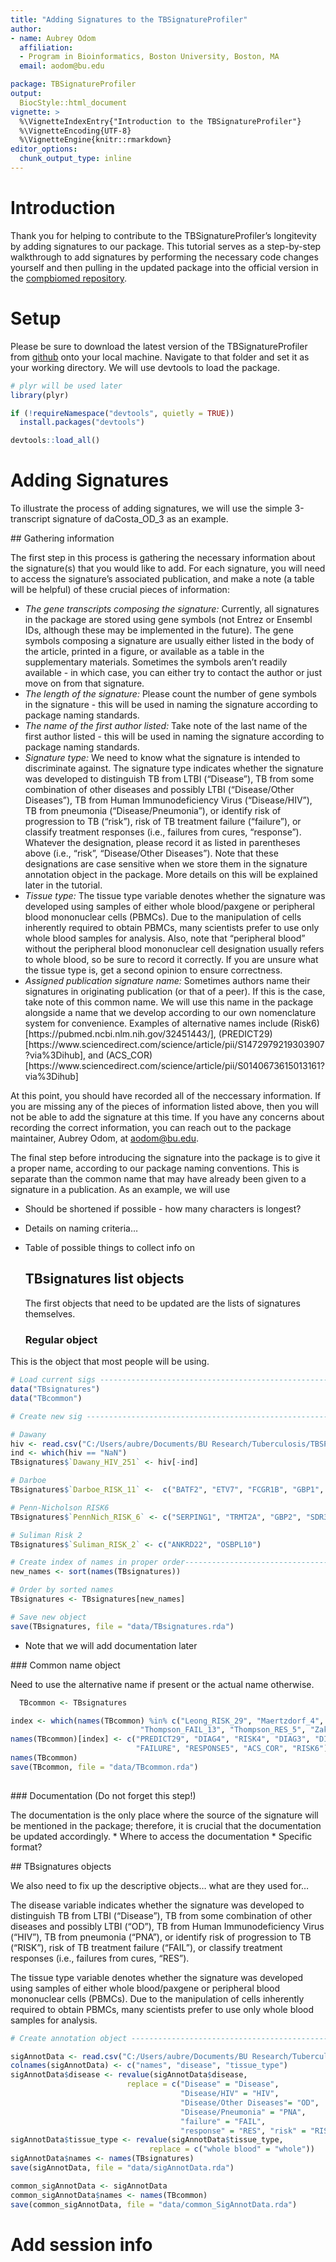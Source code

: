 ```yaml
---
title: "Adding Signatures to the TBSignatureProfiler"
author: 
- name: Aubrey Odom
  affiliation: 
  - Program in Bioinformatics, Boston University, Boston, MA
  email: aodom@bu.edu

package: TBSignatureProfiler
output: 
  BiocStyle::html_document
vignette: >
  %\VignetteIndexEntry{"Introduction to the TBSignatureProfiler"}
  %\VignetteEncoding{UTF-8}  
  %\VignetteEngine{knitr::rmarkdown}
editor_options: 
  chunk_output_type: inline
---
```


# Introduction

Thank you for helping to contribute to the TBSignatureProfiler's longitevity by adding signatures to our package. This tutorial serves as a step-by-step walkthrough to add signatures by performing the necessary code changes yourself and then pulling in the updated package into the official version in the [compbiomed repository](www.github.com/compbiomed/tbsignatureprofiler).

# Setup

Please be sure to download the latest version of the TBSignatureProfiler from [github](www.github.com/compbiomed/tbsignatureprofiler) onto your local machine. Navigate to that folder and set it as your working directory. We will use devtools to load the package.
```r
# plyr will be used later
library(plyr)

if (!requireNamespace("devtools", quietly = TRUE))
  install.packages("devtools")

devtools::load_all()
```

# Adding Signatures


  To illustrate the process of adding signatures, we will use the simple 3-transcript signature of daCosta_OD_3 as an example. 

  ## Gathering information
  
  The first step in this process is gathering the necessary information about the signature(s) that you would like to add. For each signature, you will need to access the signature's associated publication, and make a note (a table will be helpful) of these crucial pieces of information:
  
  * *The gene transcripts composing the signature:* Currently, all signatures in the package are stored using gene symbols (not Entrez or Ensembl IDs, although these may be implemented in the future). The gene symbols composing a signature are usually either listed in the body of the article, printed in a figure, or available as a table in the supplementary materials. Sometimes the symbols aren't readily available - in which case, you can either try to contact the author or just move on from that signature.
  * *The length of the signature:* Please count the number of gene symbols in the signature - this will be used in naming the signature according to package naming standards.
  * *The name of the first author listed:* Take note of the last name of the first author listed - this will be used in naming the signature according to package naming standards.
  * *Signature type:* We need to know what the signature is intended to discriminate against. The signature type indicates whether the signature was developed to distinguish TB from LTBI ("Disease"), TB from some combination of other diseases and possibly LTBI ("Disease/Other Diseases"), TB from Human Immunodeficiency Virus ("Disease/HIV"), TB from pneumonia ("Disease/Pneumonia"), or identify risk of progression to TB ("risk"), risk of TB treatment failure ("failure"), or classify treatment responses (i.e., failures from cures, "response"). Whatever the designation, please record it as listed in parentheses above (i.e., "risk", "Disease/Other Diseases"). Note that these designations are case sensitive when we store them in the signature annotation object in the package. More details on this will be explained later in the tutorial.
  * *Tissue type:* The tissue type variable denotes whether the signature was developed using samples of either whole blood/paxgene or peripheral blood mononuclear cells (PBMCs). Due to the manipulation of cells inherently required to obtain PBMCs, many scientists prefer to use only whole blood samples for analysis. Also, note that "peripheral blood" without the peripheral blood mononuclear cell designation usually refers to whole blood, so be sure to record it correctly. If you are unsure what the tissue type is, get a second opinion to ensure correctness. 
  * *Assigned publication signature name:* Sometimes authors name their signatures in originating publication (or that of a peer). If this is the case, take note of this common name. We will use this name in the package alongside a name that we develop according to our own nomenclature system for convenience. Examples of alternative names include (Risk6)[https://pubmed.ncbi.nlm.nih.gov/32451443/], (PREDICT29)[https://www.sciencedirect.com/science/article/pii/S1472979219303907?via%3Dihub], and (ACS_COR)[https://www.sciencedirect.com/science/article/pii/S0140673615013161?via%3Dihub]

At this point, you should have recorded all of the neccessary information. If you are missing any of the pieces of information listed above, then you will not be able to add the signature at this time. If you have any concerns about recording the correct information, you can reach out to the package maintainer, Aubrey Odom, at <aodom@bu.edu>.

The final step before introducing the signature into the package is to give it a proper name, according to our package naming conventions. This is separate than the common name that may have already been given to a signature in a publication. As an example, we will use 
  
  * Should be shortened if possible - how many characters is longest?
  * Details on naming criteria...


* Table of possible things to collect info on

  ## TBsignatures list objects
    
  The first objects that need to be updated are the lists of signatures themselves. 
  
  ### Regular object
  
This is the object that most people will be using.
  
```r

# Load current sigs -----------------------------------------------------------
data("TBsignatures")
data("TBcommon")

# Create new sig --------------------------------------------------------------

# Dawany
hiv <- read.csv("C:/Users/aubre/Documents/BU Research/Tuberculosis/TBSP Development/Dawany_HIV_251.csv")[, 2]
ind <- which(hiv == "NaN")
TBsignatures$`Dawany_HIV_251` <- hiv[-ind]

# Darboe
TBsignatures$`Darboe_RISK_11` <-  c("BATF2", "ETV7", "FCGR1B", "GBP1",  "GBP2", "GBP5", "SCARF1", "SERPING1", "STAT1", "TAP1", "TRAFD1" )

# Penn-Nicholson RISK6
TBsignatures$`PennNich_RISK_6` <- c("SERPING1", "TRMT2A", "GBP2", "SDR39U1", "FCGR1B", "TUBGCP6")

# Suliman Risk 2
TBsignatures$`Suliman_RISK_2` <- c("ANKRD22", "OSBPL10") 

# Create index of names in proper order----------------------------------------
new_names <- sort(names(TBsignatures))

# Order by sorted names
TBsignatures <- TBsignatures[new_names]

# Save new object
save(TBsignatures, file = "data/TBsignatures.rda")
```
  * Note that we will add documentation later

  
  ### Common name object
  
  Need to use the alternative name if present or the actual name otherwise.
  
```r
  TBcommon <- TBsignatures

index <- which(names(TBcommon) %in% c("Leong_RISK_29", "Maertzdorf_4", "Suliman_RISK_4", "Sweeney_OD_3", "Thompson_9",
                             "Thompson_FAIL_13", "Thompson_RES_5", "Zak_RISK_16", "PennNich_RISK_6"))
names(TBcommon)[index] <- c("PREDICT29", "DIAG4", "RISK4", "DIAG3", "DISEASE",
                            "FAILURE", "RESPONSE5", "ACS_COR", "RISK6")
names(TBcommon)
save(TBcommon, file = "data/TBcommon.rda")
  
```
  
  ### Documentation (Do not forget this step!)
  
  The documentation is the only place where the source of the signature will be mentioned in the package; therefore, it is crucial that the documentation be updated accordingly.
  * Where to access the documentation
  * Specific format?

  ## TBsignatures objects
  
  We also need to fix up the descriptive objects... what are they used for...
  
  The disease variable indicates whether the signature was developed to distinguish TB from LTBI ("Disease"), TB from some combination of other diseases and possibly LTBI ("OD"), TB from Human Immunodeficiency Virus ("HIV"), TB from pneumonia ("PNA"), or identify risk of progression to TB ("RISK"), risk of TB treatment failure ("FAIL"), or classify treatment responses (i.e., failures from cures, "RES").

The tissue type variable denotes whether the signature was developed using samples of either whole blood/paxgene or peripheral blood mononuclear cells (PBMCs). Due to the manipulation of cells inherently required to obtain PBMCs, many scientists prefer to use only whole blood samples for analysis.
  
```r
# Create annotation object ----------------------------------------------------

sigAnnotData <- read.csv("C:/Users/aubre/Documents/BU Research/Tuberculosis/TBSP Development/sig_annotations.csv")[,1:3]
colnames(sigAnnotData) <- c("names", "disease", "tissue_type")
sigAnnotData$disease <- revalue(sigAnnotData$disease, 
                          replace = c("Disease" = "Disease",
                                      "Disease/HIV" = "HIV",
                                      "Disease/Other Diseases"= "OD",
                                      "Disease/Pneumonia" = "PNA",
                                      "failure" = "FAIL",
                                      "response" = "RES", "risk" = "RISK"))
sigAnnotData$tissue_type <- revalue(sigAnnotData$tissue_type,
                               replace = c("whole blood" = "whole"))
sigAnnotData$names <- names(TBsignatures)
save(sigAnnotData, file = "data/sigAnnotData.rda")

common_sigAnnotData <- sigAnnotData
common_sigAnnotData$names <- names(TBcommon)
save(common_sigAnnotData, file = "data/common_SigAnnotData.rda")

```

# Add session info